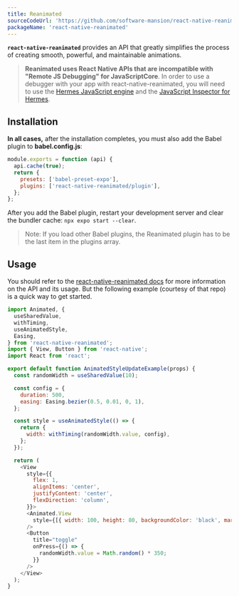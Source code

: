 ```yaml
---
title: Reanimated
sourceCodeUrl: 'https://github.com/software-mansion/react-native-reanimated'
packageName: 'react-native-reanimated'
---
```



**`react-native-reanimated`** provides an API that greatly simplifies the process of creating smooth, powerful, and maintainable animations.

> **Reanimated uses React Native APIs that are incompatible with "Remote JS Debugging" for JavaScriptCore**. In order to use a debugger with your app with react-native-reanimated, you will need to use the [Hermes JavaScript engine](/guides/using-hermes.mdx) and the [JavaScript Inspector for Hermes](/guides/using-hermes.mdx#javascript-inspector-for-hermes).

<PlatformsSection android emulator ios simulator web />

## Installation

<APIInstallSection href="https://docs.swmansion.com/react-native-reanimated/docs/fundamentals/installation" />

**In all cases,** after the installation completes, you must also add the Babel plugin to **babel.config.js**:

```jsx
module.exports = function (api) {
  api.cache(true);
  return {
    presets: ['babel-preset-expo'],
    plugins: ['react-native-reanimated/plugin'],
  };
};
```

After you add the Babel plugin, restart your development server and clear the bundler cache: `npx expo start --clear`.

> Note: If you load other Babel plugins, the Reanimated plugin has to be the last item in the plugins array.

## Usage

You should refer to the [react-native-reanimated docs](https://docs.swmansion.com/react-native-reanimated/docs/) for more information on the API and its usage. But the following example (courtesy of that repo) is a quick way to get started.

```js
import Animated, {
  useSharedValue,
  withTiming,
  useAnimatedStyle,
  Easing,
} from 'react-native-reanimated';
import { View, Button } from 'react-native';
import React from 'react';

export default function AnimatedStyleUpdateExample(props) {
  const randomWidth = useSharedValue(10);

  const config = {
    duration: 500,
    easing: Easing.bezier(0.5, 0.01, 0, 1),
  };

  const style = useAnimatedStyle(() => {
    return {
      width: withTiming(randomWidth.value, config),
    };
  });

  return (
    <View
      style={{
        flex: 1,
        alignItems: 'center',
        justifyContent: 'center',
        flexDirection: 'column',
      }}>
      <Animated.View
        style={[{ width: 100, height: 80, backgroundColor: 'black', margin: 30 }, style]}
      />
      <Button
        title="toggle"
        onPress={() => {
          randomWidth.value = Math.random() * 350;
        }}
      />
    </View>
  );
}
```
